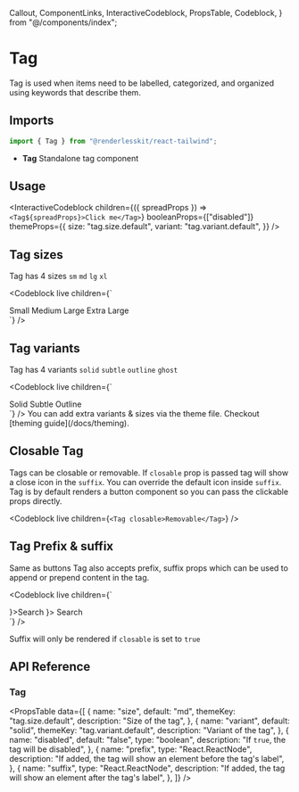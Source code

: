   Callout,
  ComponentLinks,
  InteractiveCodeblock,
  PropsTable,
  Codeblock,
} from "@/components/index";

# Tag

Tag is used when items need to be labelled, categorized, and organized using
keywords that describe them.

<ComponentLinks github="tag" theme="tag" story="primitives-tag" />

## Imports

```js
import { Tag } from "@renderlesskit/react-tailwind";
```

- **Tag** Standalone tag component

## Usage

<InteractiveCodeblock
  children={({ spreadProps }) => `<Tag${spreadProps}>Click me</Tag>`}
  booleanProps={["disabled"]}
  themeProps={{
    size: "tag.size.default",
    variant: "tag.variant.default",
  }}
/>

## Tag sizes

Tag has 4 sizes `sm` `md` `lg` `xl`

<Codeblock
  live
  children={`
<div className="space-x-2">
  <Tag size="sm">Small</Tag>
  <Tag size="md">Medium</Tag>
  <Tag size="lg">Large</Tag>
  <Tag size="xl">Extra Large</Tag>
</div>
`}
/>

## Tag variants

Tag has 4 variants `solid` `subtle` `outline` `ghost`

<Codeblock
  live
  children={`
<div className="space-x-2">
  <Tag variant="solid">Solid</Tag>
  <Tag variant="subtle">Subtle</Tag>
  <Tag variant="outline">Outline</Tag>
</div>
`}
/>

<Callout>
  You can add extra variants & sizes via the theme file. Checkout [theming
  guide](/docs/theming).
</Callout>

## Closable Tag

Tags can be closable or removable. If `closable` prop is passed tag will show a
close icon in the `suffix`. You can override the default icon inside `suffix`.
Tag is by default renders a button component so you can pass the clickable props
directly.

<Codeblock
  live
  children={`
<Tag closable>Removable</Tag>
`}
/>

## Tag Prefix & suffix

Same as buttons Tag also accepts prefix, suffix props which can be used to
append or prepend content in the tag.

<Codeblock
  live
  children={`
<div className="space-x-2">
  <Tag prefix={<SlotIcon />}>Search</Tag>
  <Tag closable suffix={<SlotIcon />}>
    Search
  </Tag>
</div>
`}
/>

<Callout>Suffix will only be rendered if `closable` is set to `true`</Callout>

## API Reference

### Tag

<PropsTable
  data={[
    {
      name: "size",
      default: "md",
      themeKey: "tag.size.default",
      description: "Size of the tag",
    },
    {
      name: "variant",
      default: "solid",
      themeKey: "tag.variant.default",
      description: "Variant of the tag",
    },
    {
      name: "disabled",
      default: "false",
      type: "boolean",
      description: "If `true`, the tag will be disabled",
    },
    {
      name: "prefix",
      type: "React.ReactNode",
      description:
        "If added, the tag will show an element before the tag's label",
    },
    {
      name: "suffix",
      type: "React.ReactNode",
      description:
        "If added, the tag will show an element after the tag's label",
    },
  ]}
/>
